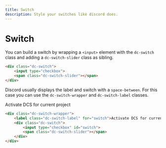 ```yaml
---
title: Switch
description: Style your switches like discord does.
---
```



# Switch

You can build a switch by wrapping a `<input>` element with the `dc-switch` class and adding a `dc-switch-slider` class
as sibling.

<CodePreview>
    <Switch />
</CodePreview>

```html
<div class="dc-switch">
    <input type="checkbox">
    <span class="dc-switch-slider"></span>
</div>
```

Discord usually displays the label and switch with a `space-between`. For this case you can use the `dc-switch-wrapper`
and `dc-switch-label` classes.

<CodePreview>
    <div className="dc-switch-wrapper">
        <label className="dc-switch-label" htmlFor="switch">Activate DCS for current project</label>
        <Switch id="switch" />
    </div>
</CodePreview>

```html
<div class="dc-switch-wrapper">
    <label class="dc-switch-label" for="switch">Activate DCS for current project</label>
    <div class="dc-switch">
        <input type="checkbox" id="switch">
        <span class="dc-switch-slider"></span>
    </div>
</div>
```
